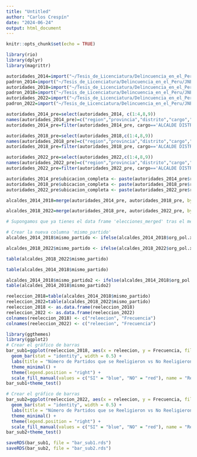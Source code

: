 ```yaml
---
title: "Untitled"
author: "Carlos Crespín"
date: "2024-06-24"
output: html_document
---
```


```r
knitr::opts_chunk$set(echo = TRUE)
```

```r
library(rio)
library(dplyr)
library(magrittr)
```

```r
autoridades_2014=import("~/Tesis_de_Licenciatura/Delincuencia_en_el_Peru/JNE/MUNICIPAL DISTRITAL 2014/ERM2014_Autoridades_Distrital.xlsx")
padron_2014=import("~/Tesis_de_Licenciatura/Delincuencia_en_el_Peru/JNE/MUNICIPAL DISTRITAL 2014/ERM2014_Padron_Distrital.xlsx")
autoridades_2018=import("~/Tesis_de_Licenciatura/Delincuencia_en_el_Peru/JNE/MUNICIPAL DISTRITAL 2018/ERM2018_Autoridades_Distrital.xlsx")
padron_2018=import("~/Tesis_de_Licenciatura/Delincuencia_en_el_Peru/JNE/MUNICIPAL DISTRITAL 2018/ERM2018_Padron_Distrital.xlsx")
autoridades_2022=import("~/Tesis_de_Licenciatura/Delincuencia_en_el_Peru/JNE/MUNICIPAL DISTRITAL 2022/ERM2022_Autoridades_Distrital.xlsx")
padron_2022=import("~/Tesis_de_Licenciatura/Delincuencia_en_el_Peru/JNE/MUNICIPAL DISTRITAL 2022/ERM2022_Padron_Distrital.xlsx")
```

```r
autoridades_2014_pre=select(autoridades_2014, c(1:4,8,9))
names(autoridades_2014_pre)=c("region","provincia","distrito","cargo","org_pol","tipo_org_pol")
autoridades_2014_pre=filter(autoridades_2014_pre, cargo=='ALCALDE DISTRITAL')
```

```r
autoridades_2018_pre=select(autoridades_2018,c(1:4,8,9))
names(autoridades_2018_pre)=c("region","provincia","distrito","cargo","org_pol","tipo_org_pol")
autoridades_2018_pre=filter(autoridades_2018_pre, cargo=='ALCALDE DISTRITAL')
```

```r
autoridades_2022_pre=select(autoridades_2022,c(1:4,8,9))
names(autoridades_2022_pre)=c("region","provincia","distrito","cargo","org_pol","tipo_org_pol")
autoridades_2022_pre=filter(autoridades_2022_pre, cargo=='ALCALDE DISTRITAL')
```

```r
autoridades_2014_pre$ubicacion_completa <- paste(autoridades_2014_pre$region, autoridades_2014_pre$provincia, autoridades_2014_pre$distrito, sep = "-")
autoridades_2018_pre$ubicacion_completa <- paste(autoridades_2018_pre$region, autoridades_2018_pre$provincia, autoridades_2018_pre$distrito, sep = "-")
autoridades_2022_pre$ubicacion_completa <- paste(autoridades_2022_pre$region, autoridades_2022_pre$provincia, autoridades_2022_pre$distrito, sep = "-")
```


```r
alcaldes_2014_2018=merge(autoridades_2014_pre, autoridades_2018_pre, by="ubicacion_completa", all.y=TRUE)
```

```r
alcaldes_2018_2022=merge(autoridades_2018_pre, autoridades_2022_pre, by="ubicacion_completa", all.y=TRUE)
```


```r
# Supongamos que ya tienes el data frame 'elecciones_merged' tras el merge.

# Crear la nueva columna 'mismo_partido'
alcaldes_2014_2018$mismo_partido <- ifelse(alcaldes_2014_2018$org_pol.x == alcaldes_2014_2018$org_pol.y, "SI", "NO")

```


```r
alcaldes_2018_2022$mismo_partido <- ifelse(alcaldes_2018_2022$org_pol.x == alcaldes_2018_2022$org_pol.y, "SI", "NO")

```



```r
table(alcaldes_2018_2022$mismo_partido)
```
```r
table(alcaldes_2014_2018$mismo_partido)
```

```r
alcaldes_2014_2018$mismo_partido2 <- ifelse(alcaldes_2014_2018$org_pol.y == alcaldes_2014_2018$org_pol.x, "SI", "NO")
table(alcaldes_2014_2018$mismo_partido2)

```

```r
reeleccion_2018=table(alcaldes_2014_2018$mismo_partido)
reeleccion_2022=table(alcaldes_2018_2022$mismo_partido)
reeleccion_2018 <- as.data.frame(reeleccion_2018)
reeleccion_2022 <- as.data.frame(reeleccion_2022)
colnames(reeleccion_2018) <- c("releecion", "Frecuencia")
colnames(reeleccion_2022) <- c("releecion", "Frecuencia")
```


```r
library(ggthemes)
library(ggplot2)
# Crear el gráfico de barras
bar_sub1=ggplot(reeleccion_2018, aes(x = releecion, y = Frecuencia, fill = releecion)) +
  geom_bar(stat = "identity", width = 0.5) +
  labs(title = "Número de Partidos que se Reeligieron vs No Reeligieron en el 2018", x = "Mismo Partido", y = "Número de Distritos") +
  theme_minimal() +
  theme(legend.position = "right") +
  scale_fill_manual(values = c("SI" = "blue", "NO" = "red"), name = "Reelección")
bar_sub1+theme_test()
```

```r
# Crear el gráfico de barras
bar_sub2=ggplot(reeleccion_2022, aes(x = releecion, y = Frecuencia, fill = releecion)) +
  geom_bar(stat = "identity", width = 0.5) +
  labs(title = "Número de Partidos que se Reeligieron vs No Reeligieron en el 2022", x = "Mismo Partido", y = "Número de Distritos") +
  theme_minimal() +
  theme(legend.position = "right") +
  scale_fill_manual(values = c("SI" = "blue", "NO" = "red"), name = "Reelección")
bar_sub2+theme_test()
```

```r
saveRDS(bar_sub1, file = "bar_sub1.rds")
saveRDS(bar_sub2, file = "bar_sub2.rds")

```








